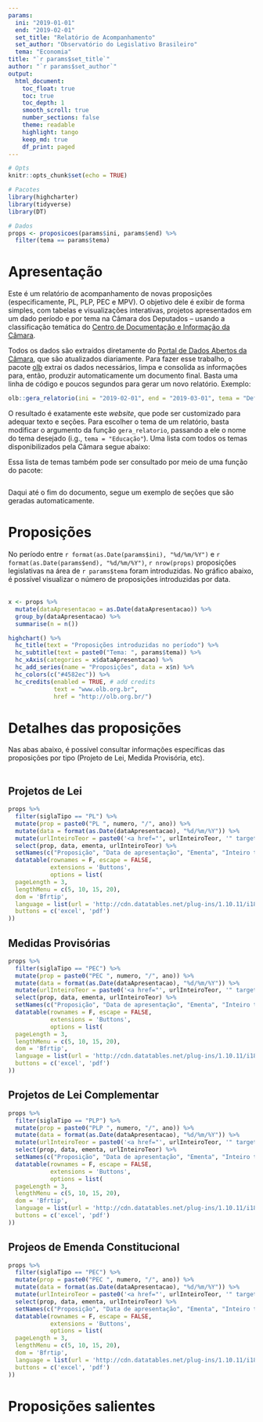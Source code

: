 ```yaml
---
params:
  ini: "2019-01-01"
  end: "2019-02-01"
  set_title: "Relatório de Acompanhamento"
  set_author: "Observatório do Legislativo Brasileiro"
  tema: "Economia"
title: "`r params$set_title`"
author: "`r params$set_author`"
output: 
  html_document:
    toc_float: true
    toc: true
    toc_depth: 1
    smooth_scroll: true
    number_sections: false
    theme: readable
    highlight: tango
    keep_md: true
    df_print: paged
---
```


```r
# Opts
knitr::opts_chunk$set(echo = TRUE)

# Pacotes
library(highcharter)
library(tidyverse)
library(DT)

# Dados
props <- proposicoes(params$ini, params$end) %>%
  filter(tema == params$tema)
```

# Apresentação

Este é um relatório de acompanhamento de novas proposições (especificamente, PL, PLP, PEC e MPV). O objetivo dele é exibir de forma simples, com tabelas e visualizações interativas, projetos apresentados em um dado período e por tema na Câmara dos Deputados -- usando a classificação temática do [Centro de Documentação e Informação da Câmara](https://www2.camara.leg.br/a-camara/estruturaadm/diretorias/diretoria-legislativa/estrutura-1/cedi). 

Todos os dados são extraídos diretamente do [Portal de Dados Abertos da Câmara](https://dadosabertos.camara.leg.br/), que são atualizados diariamente. Para fazer esse trabalho, o pacote [olb](https://github.com/meirelesff) extrai os dados necessários, limpa e consolida as informações para, então, produzir automaticamente um documento final. Basta uma linha de código e poucos segundos para gerar um novo relatório. Exemplo:

```r
olb::gera_relatorio(ini = "2019-02-01", end = "2019-03-01", tema = "Defesa e Segurança")
```

O resultado é exatamente este *website*, que pode ser customizado para adequar texto e seções. Para escolher o tema de um relatório, basta modificar o argumento da função `gera_relatorio`, passando a ele o nome do tema desejado (i.g., `tema = "Educação"`). Uma lista com todos os temas disponibilizados pela Câmara segue abaixo:


Essa lista de temas também pode ser consultado por meio de uma função do pacote:

```r

```



Daqui até o fim do documento, segue um exemplo de seções que são geradas automaticamente.

# Proposições

No período entre `r format(as.Date(params$ini), "%d/%m/%Y")` e `r format(as.Date(params$end), "%d/%m/%Y")`, `r nrow(props)` proposições legislativas na área de `r params$tema` foram introduzidas. No gráfico abaixo, é possível visualizar o número de proposições introduzidas por data.
<br>
<br>

```r
x <- props %>%
  mutate(dataApresentacao = as.Date(dataApresentacao)) %>%
  group_by(dataApresentacao) %>%
  summarise(n = n())

highchart() %>% 
  hc_title(text = "Proposições introduzidas no período") %>%
  hc_subtitle(text = paste0("Tema: ", params$tema)) %>%
  hc_xAxis(categories = x$dataApresentacao) %>% 
  hc_add_series(name = "Proposições", data = x$n) %>%
  hc_colors(c("#4582ec")) %>%
  hc_credits(enabled = TRUE, # add credits
             text = "www.olb.org.br",
             href = "http://olb.org.br/")

```


# Detalhes das proposições {.tabset}

Nas abas abaixo, é possível consultar informações específicas das proposições por tipo (Projeto de Lei, Medida Provisória, etc).
<br>
<br>


## Projetos de Lei


```r
props %>%
  filter(siglaTipo == "PL") %>%
  mutate(prop = paste0("PL ", numero, "/", ano)) %>%
  mutate(data = format(as.Date(dataApresentacao), "%d/%m/%Y")) %>%
  mutate(urlInteiroTeor = paste0('<a href="', urlInteiroTeor, '" target="_blank">Link</a>')) %>%
  select(prop, data, ementa, urlInteiroTeor) %>%
  setNames(c("Proposição", "Data de apresentação", "Ementa", "Inteiro teor")) %>%
  datatable(rownames = F, escape = FALSE,
            extensions = 'Buttons',
            options = list(
  pageLength = 3,
  lengthMenu = c(5, 10, 15, 20),
  dom = 'Bfrtip',
  language = list(url = 'http://cdn.datatables.net/plug-ins/1.10.11/i18n/Portuguese-Brasil.json'),
  buttons = c('excel', 'pdf')
))
```


## Medidas Provisórias


```r
props %>%
  filter(siglaTipo == "PEC") %>%
  mutate(prop = paste0("PEC ", numero, "/", ano)) %>%
  mutate(data = format(as.Date(dataApresentacao), "%d/%m/%Y")) %>%
  mutate(urlInteiroTeor = paste0('<a href="', urlInteiroTeor, '" target="_blank">Link</a>')) %>%
  select(prop, data, ementa, urlInteiroTeor) %>%
  setNames(c("Proposição", "Data de apresentação", "Ementa", "Inteiro teor")) %>%
  datatable(rownames = F, escape = FALSE,
            extensions = 'Buttons',
            options = list(
  pageLength = 3,
  lengthMenu = c(5, 10, 15, 20),
  dom = 'Bfrtip',
  language = list(url = 'http://cdn.datatables.net/plug-ins/1.10.11/i18n/Portuguese-Brasil.json'),
  buttons = c('excel', 'pdf')
))
```


## Projetos de Lei Complementar


```r
props %>%
  filter(siglaTipo == "PLP") %>%
  mutate(prop = paste0("PLP ", numero, "/", ano)) %>%
  mutate(data = format(as.Date(dataApresentacao), "%d/%m/%Y")) %>%
  mutate(urlInteiroTeor = paste0('<a href="', urlInteiroTeor, '" target="_blank">Link</a>')) %>%
  select(prop, data, ementa, urlInteiroTeor) %>%
  setNames(c("Proposição", "Data de apresentação", "Ementa", "Inteiro teor")) %>%
  datatable(rownames = F, escape = FALSE,
            extensions = 'Buttons',
            options = list(
  pageLength = 3,
  lengthMenu = c(5, 10, 15, 20),
  dom = 'Bfrtip',
  language = list(url = 'http://cdn.datatables.net/plug-ins/1.10.11/i18n/Portuguese-Brasil.json'),
  buttons = c('excel', 'pdf')
))
```


## Projeos de Emenda Constitucional


```r
props %>%
  filter(siglaTipo == "PEC") %>%
  mutate(prop = paste0("PEC ", numero, "/", ano)) %>%
  mutate(data = format(as.Date(dataApresentacao), "%d/%m/%Y")) %>%
  mutate(urlInteiroTeor = paste0('<a href="', urlInteiroTeor, '" target="_blank">Link</a>')) %>%
  select(prop, data, ementa, urlInteiroTeor) %>%
  setNames(c("Proposição", "Data de apresentação", "Ementa", "Inteiro teor")) %>%
  datatable(rownames = F, escape = FALSE,
            extensions = 'Buttons',
            options = list(
  pageLength = 3,
  lengthMenu = c(5, 10, 15, 20),
  dom = 'Bfrtip',
  language = list(url = 'http://cdn.datatables.net/plug-ins/1.10.11/i18n/Portuguese-Brasil.json'),
  buttons = c('excel', 'pdf')
))
```


# Proposições salientes








